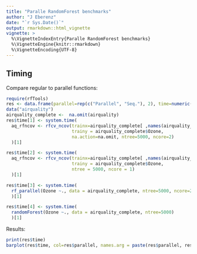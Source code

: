 ```yaml
---
title: "Paralle RandomForest benchmarks"
author: "J Eberenz"
date: "`r Sys.Date()`"
output: rmarkdown::html_vignette
vignette: >
  %\VignetteIndexEntry{Paralle RandomForest benchmarks}
  %\VignetteEngine{knitr::rmarkdown}
  %\VignetteEncoding{UTF-8}
---
```


## Timing
Compare regular to parallel functions:

```r
require(rfTools)
res <- data.frame(parallel=rep(c("Parallel", "Seq."), 2), time=numeric(4), fun=rep(c("rf", "rfcv_ncov"),each=2))
data("airquality")
airquality_complete <-  na.omit(airquality)
res$time[1] <- system.time(
  aq_rfncov <- rfcv_ncov(trainx=airquality_complete[ ,names(airquality_complete) != "Ozone"],
                         trainy = airquality_complete$Ozone, 
                         na.action=na.omit, ntree=5000, ncore=2)
  )[1]

res$time[2] <- system.time(
  aq_rfncov <- rfcv_ncov(trainx=airquality_complete[ ,names(airquality_complete) != "Ozone"], 
                         trainy = airquality_complete$Ozone, 
                         ntree = 5000, ncore = 1)
  )[1]

res$time[3] <- system.time(
  rf_parallel(Ozone ~., data = airquality_complete, ntree=5000, ncore=2)
  )[1]

res$time[4] <- system.time(
  randomForest(Ozone ~., data = airquality_complete, ntree=5000)
  )[1]
```
Results:
```r
print(res$time)
barplot(res$time, col=res$parallel, names.arg = paste(res$parallel, res$fun))
```


